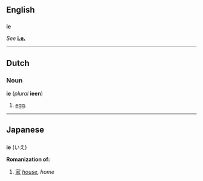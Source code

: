 ==English==
==={{abbreviation}}===
'''ie'''

''See'' '''[[i.e.]]'''

----
==Dutch==
===Noun===
'''ie''' (''plural'' '''ieen''')

# [[egg]].
----
==Japanese==
==={{romaji}}===
'''ie''' (いえ)

'''Romanization of:'''
# [[家]] ''[[house]], home''